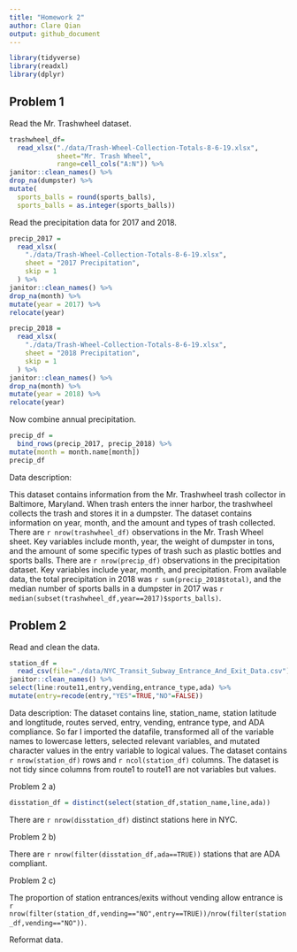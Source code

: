 ```yaml
---
title: "Homework 2"
author: Clare Qian
output: github_document
---
```


```r
library(tidyverse)
library(readxl)
library(dplyr)
```

## Problem 1

Read the Mr. Trashwheel dataset.

```r
trashwheel_df=
  read_xlsx("./data/Trash-Wheel-Collection-Totals-8-6-19.xlsx",
            sheet="Mr. Trash Wheel",
            range=cell_cols("A:N")) %>%
janitor::clean_names() %>%
drop_na(dumpster) %>%
mutate(
  sports_balls = round(sports_balls),
  sports_balls = as.integer(sports_balls))
```

Read the precipitation data for 2017 and 2018.

```r
precip_2017 =
  read_xlsx(
    "./data/Trash-Wheel-Collection-Totals-8-6-19.xlsx",
    sheet = "2017 Precipitation",
    skip = 1
  ) %>%
janitor::clean_names() %>%
drop_na(month) %>%
mutate(year = 2017) %>%
relocate(year)

precip_2018 =
  read_xlsx(
    "./data/Trash-Wheel-Collection-Totals-8-6-19.xlsx",
    sheet = "2018 Precipitation",
    skip = 1
  ) %>%
janitor::clean_names() %>%
drop_na(month) %>%
mutate(year = 2018) %>%
relocate(year)
```

Now combine annual precipitation.

```r
precip_df = 
  bind_rows(precip_2017, precip_2018) %>%
mutate(month = month.name[month])
precip_df
```
Data description:

This dataset contains information from the Mr. Trashwheel trash collector in Baltimore, Maryland. When trash enters the inner harbor, the trashwheel collects the trash and stores it in a dumpster. The dataset contains information on year, month, and the amount and types of trash collected. There are `r nrow(trashwheel_df)` observations in the Mr. Trash Wheel sheet. Key variables include month, year, the weight of dumpster in tons, and the amount of some specific types of trash such as plastic bottles and sports balls. There are `r nrow(precip_df)` observations in the precipitation dataset. Key variables include year, month, and precipitation. From available data, the total precipitation in 2018 was `r sum(precip_2018$total)`, and the median number of sports balls in a dumpster in 2017 was `r median(subset(trashwheel_df,year==2017)$sports_balls)`.

## Problem 2

Read and clean the data.

```r
station_df =
  read_csv(file="./data/NYC_Transit_Subway_Entrance_And_Exit_Data.csv") %>%
janitor::clean_names() %>%
select(line:route11,entry,vending,entrance_type,ada) %>%
mutate(entry=recode(entry,"YES"=TRUE,"NO"=FALSE))
```

Data description:
The dataset contains line, station_name, station latitude and longtitude, routes served, entry, vending, entrance type, and ADA compliance. So far I imported the datafile, transformed all of the variable names to lowercase letters, selected relevant variables, and mutated character values in the entry variable to logical values. The dataset contains `r nrow(station_df)` rows and `r ncol(station_df)` columns. The dataset is not tidy since columns from route1 to route11 are not variables but values.

Problem 2 a)

```r
disstation_df = distinct(select(station_df,station_name,line,ada))
```

There are `r nrow(disstation_df)` distinct stations here in NYC.

Problem 2 b)

There are `r nrow(filter(disstation_df,ada==TRUE))` stations that are ADA compliant.

Problem 2 c)

The proportion of station entrances/exits without vending allow entrance is `r nrow(filter(station_df,vending=="NO",entry==TRUE))/nrow(filter(station_df,vending=="NO"))`.

Reformat data.

```r

```

